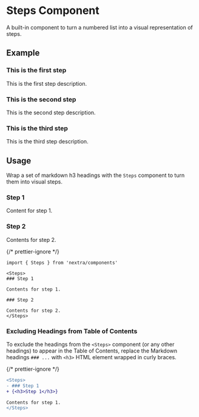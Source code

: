 
# Steps Component

A built-in component to turn a numbered list into a visual representation of
steps.

## Example

<Steps>

### This is the first step

This is the first step description.

### This is the second step

This is the second step description.

### This is the third step

This is the third step description.

</Steps>

## Usage

Wrap a set of markdown h3 headings with the `Steps` component to turn them into
visual steps.

<Steps>

### Step 1

Content for step 1.

### Step 2

Contents for step 2.

</Steps>

{/* prettier-ignore */}
```mdx
import { Steps } from 'nextra/components'

<Steps>
### Step 1

Contents for step 1.

### Step 2

Contents for step 2.
</Steps>
```

### Excluding Headings from Table of Contents

To exclude the headings from the `<Steps>` component (or any other headings) to
appear in the Table of Contents, replace the Markdown headings `### ...` with
`<h3>` HTML element wrapped in curly braces.

{/* prettier-ignore */}
```diff
<Steps>
- ### Step 1
+ {<h3>Step 1</h3>}

Contents for step 1.
</Steps>
```
